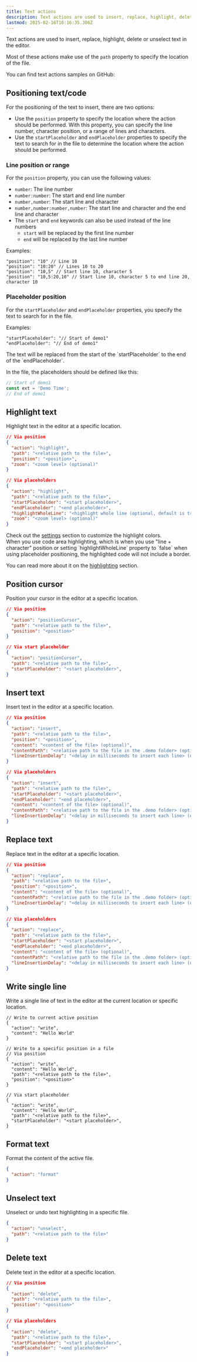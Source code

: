 ```yaml
---
title: Text actions
description: Text actions are used to insert, replace, highlight, delete or unselect text in the editor.
lastmod: 2025-02-16T16:16:35.306Z
---
```



Text actions are used to insert, replace, highlight, delete or unselect text in the editor.

Most of these actions make use of the `path` property to specify the location of the file.

<Aside type="note" title='Samples'>
  You can find text actions samples on GitHub: 
  <GitHubFileOpener filePath=".demo/text-actions.json" />
</Aside>

## Positioning text/code

For the positioning of the text to insert, there are two options:

- Use the `position` property to specify the location where the action should be performed. With this property, you can specify the line number, character position, or a range of lines and characters.
- Use the `startPlaceholder` and `endPlaceholder` properties to specify the text to search for in the file to determine the location where the action should be performed.

### Line position or range

For the `position` property, you can use the following values:

- `number`: The line number
- `number:number`: The start and end line number
- `number,number`: The start line and character
- `number,number:number,number`: The start line and character and the end line and character
- The `start` and `end` keywords can also be used instead of the line numbers
  - `start` will be replaced by the first line number
  - `end` will be replaced by the last line number

Examples:

```jsonc
"position": "10" // Line 10
"position": "10:20" // Lines 10 to 20
"position": "10,5" // Start line 10, character 5
"position": "10,5:20,10" // Start line 10, character 5 to end line 20, character 10
```

### Placeholder position

For the `startPlaceholder` and `endPlaceholder` properties, you specify the text to search for in the file.

Examples:

```jsonc
"startPlaceholder": "// Start of demo1"
"endPlaceholder": "// End of demo1"
```

<Aside>
The text will be replaced from the start of the `startPlaceholder` to the end of the `endPlaceholder`.
</Aside>

In the file, the placeholders should be defined like this:

```javascript
// Start of demo1
const ext = 'Demo Time';
// End of demo1
```

## Highlight text

Highlight text in the editor at a specific location.

```json
// Via position
{
  "action": "highlight",
  "path": "<relative path to the file>",
  "position": "<position>",
  "zoom": "<zoom level> (optional)"
}

// Via placeholders
{
  "action": "highlight",
  "path": "<relative path to the file>",
  "startPlaceholder": "<start placeholder>",
  "endPlaceholder": "<end placeholder>",
  "highlightWholeLine": "<highlight whole line (optional, default is true)>",
  "zoom": "<zoom level> (optional)"
}
```

<Aside>
Check out the <a href="../../references/settings" title="settings">settings</a> section to customize the highlight colors.
</Aside>

<Aside type="caution" title="Important">
When you use code area highlighting, which is when you use "line + character" position or setting `highlightWholeLine` property to `false` when using placeholder positioning, the highlighted code will not include a border.

You can read more about it on the [highlighting](/tips/highlighting/) section.
</Aside>

## Position cursor

Position your cursor in the editor at a specific location.

```json
// Via position
{
  "action": "positionCursor",
  "path": "<relative path to the file>",
  "position": "<position>"
}

// Via start placeholder
{
  "action": "positionCursor",
  "path": "<relative path to the file>",
  "startPlaceholder": "<start placeholder>",
}
```

## Insert text

Insert text in the editor at a specific location.

```json
// Via position
{
  "action": "insert",
  "path": "<relative path to the file>",
  "position": "<position>",
  "content": "<content of the file> (optional)",
  "contentPath": "<relative path to the file in the .demo folder> (optional)",
  "lineInsertionDelay": "<delay in milliseconds to insert each line> (optional)"
}

// Via placeholders
{
  "action": "insert",
  "path": "<relative path to the file>",
  "startPlaceholder": "<start placeholder>",
  "endPlaceholder": "<end placeholder>",
  "content": "<content of the file> (optional)",
  "contentPath": "<relative path to the file in the .demo folder> (optional)",
  "lineInsertionDelay": "<delay in milliseconds to insert each line> (optional)"
}
```

## Replace text

Replace text in the editor at a specific location.

```json
// Via position
{
  "action": "replace",
  "path": "<relative path to the file>",
  "position": "<position>",
  "content": "<content of the file> (optional)",
  "contentPath": "<relative path to the file in the .demo folder> (optional)",
  "lineInsertionDelay": "<delay in milliseconds to insert each line> (optional)"
}

// Via placeholders
{
  "action": "replace",
  "path": "<relative path to the file>",
  "startPlaceholder": "<start placeholder>",
  "endPlaceholder": "<end placeholder>",
  "content": "<content of the file> (optional)",
  "contentPath": "<relative path to the file in the .demo folder> (optional)",
  "lineInsertionDelay": "<delay in milliseconds to insert each line> (optional)"
}
```

## Write single line

Write a single line of text in the editor at the current location or specific location.

```jsonc
// Write to current active position
{
  "action": "write",
  "content": "Hello World"
}

// Write to a specific position in a file
// Via position
{
  "action": "write",
  "content": "Hello World",
  "path": "<relative path to the file>",
  "position": "<position>"
}

// Via start placeholder
{
  "action": "write",
  "content": "Hello World",
  "path": "<relative path to the file>",
  "startPlaceholder": "<start placeholder>",
}
```

## Format text

Format the content of the active file.

```json
{
  "action": "format"
}
```

## Unselect text

Unselect or undo text highlighting in a specific file.

```json
{
  "action": "unselect",
  "path": "<relative path to the file>"
}
```

## Delete text

Delete text in the editor at a specific location.

```json
// Via position
{
  "action": "delete",
  "path": "<relative path to the file>",
  "position": "<position>"
}

// Via placeholders
{
  "action": "delete",
  "path": "<relative path to the file>",
  "startPlaceholder": "<start placeholder>",
  "endPlaceholder": "<end placeholder>"
}
```